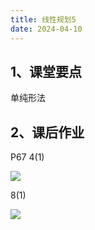 ```yaml
---
title: 线性规划5
date: 2024-04-10
---
```


## 1、课堂要点

单纯形法

## 2、课后作业

P67 4(1)

![](https://cdn.sa.net/2024/04/18/wpQPyOeknJxqm97.webp)

8(1)

![](https://cdn.sa.net/2024/04/18/6VFW4zwKaj3UlTu.webp)
